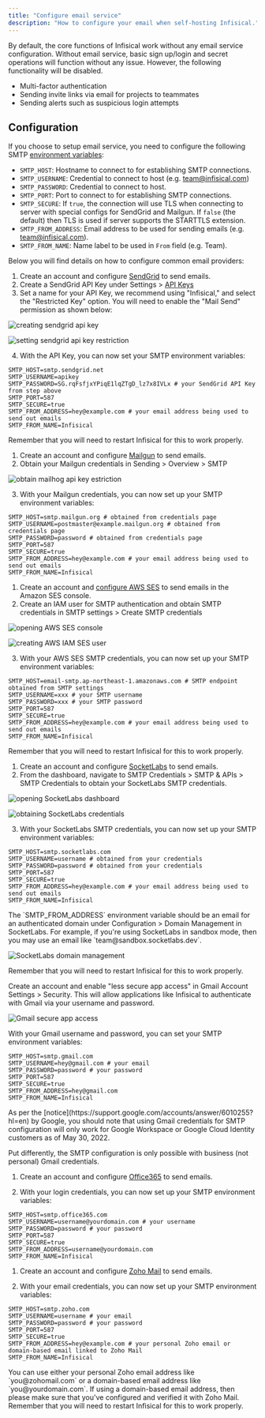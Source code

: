 ```yaml
---
title: "Configure email service"
description: "How to configure your email when self-hosting Infisical."
---
```


By default, the core functions of Infisical work without any email service configuration. Without email service, basic sign up/login and secret operations will function without any issue.
However, the following functionality will be disabled.

- Multi-factor authentication
- Sending invite links via email for projects to teammates
- Sending alerts such as suspicious login attempts

## Configuration

If you choose to setup email service, you need to configure the following SMTP [environment variables](https://infisical.com/docs/self-hosting/configuration/envars):

- `SMTP_HOST`: Hostname to connect to for establishing SMTP connections.
- `SMTP_USERNAME`: Credential to connect to host (e.g. team@infisical.com)
- `SMTP_PASSWORD`: Credential to connect to host.
- `SMTP_PORT`: Port to connect to for establishing SMTP connections.
- `SMTP_SECURE`: If `true`, the connection will use TLS when connecting to server with special configs for SendGrid and Mailgun. If `false` (the default) then TLS is used if server supports the STARTTLS extension.
- `SMTP_FROM_ADDRESS`: Email address to be used for sending emails (e.g. team@infisical.com).
- `SMTP_FROM_NAME`: Name label to be used in `From` field (e.g. Team).

Below you will find details on how to configure common email providers:

<AccordionGroup>
<Accordion title="Twilio SendGrid">

1. Create an account and configure [SendGrid](https://sendgrid.com) to send emails.
2. Create a SendGrid API Key under Settings > [API Keys](https://app.sendgrid.com/settings/api_keys)
3. Set a name for your API Key, we recommend using "Infisical," and select the "Restricted Key" option. You will need to enable the "Mail Send" permission as shown below:

![creating sendgrid api key](../../images/email-sendgrid-create-key.png)

![setting sendgrid api key restriction](../../images/email-sendgrid-restrictions.png)

4. With the API Key, you can now set your SMTP environment variables:

```
SMTP_HOST=smtp.sendgrid.net
SMTP_USERNAME=apikey
SMTP_PASSWORD=SG.rqFsfjxYPiqE1lqZTgD_lz7x8IVLx # your SendGrid API Key from step above
SMTP_PORT=587
SMTP_SECURE=true
SMTP_FROM_ADDRESS=hey@example.com # your email address being used to send out emails
SMTP_FROM_NAME=Infisical
```

  <Info>
    Remember that you will need to restart Infisical for this to work properly.
  </Info>
</Accordion>

<Accordion title="Mailgun">

1. Create an account and configure [Mailgun](https://www.mailgun.com) to send emails.
2. Obtain your Mailgun credentials in Sending > Overview > SMTP

![obtain mailhog api key estriction](../../images/email-mailhog-credentials.png)

3. With your Mailgun credentials, you can now set up your SMTP environment variables:

```
SMTP_HOST=smtp.mailgun.org # obtained from credentials page
SMTP_USERNAME=postmaster@example.mailgun.org # obtained from credentials page
SMTP_PASSWORD=password # obtained from credentials page
SMTP_PORT=587
SMTP_SECURE=true
SMTP_FROM_ADDRESS=hey@example.com # your email address being used to send out emails
SMTP_FROM_NAME=Infisical
```

</Accordion>

<Accordion title="AWS SES">

1. Create an account and [configure AWS SES](https://aws.amazon.com/premiumsupport/knowledge-center/ses-set-up-connect-smtp/) to send emails in the Amazon SES console.
2. Create an IAM user for SMTP authentication and obtain SMTP credentials in SMTP settings > Create SMTP credentials

![opening AWS SES console](../../images/email-aws-ses-console.png)

![creating AWS IAM SES user](../../images/email-aws-ses-user.png)

3. With your AWS SES SMTP credentials, you can now set up your SMTP environment variables:

```
SMTP_HOST=email-smtp.ap-northeast-1.amazonaws.com # SMTP endpoint obtained from SMTP settings
SMTP_USERNAME=xxx # your SMTP username
SMTP_PASSWORD=xxx # your SMTP password
SMTP_PORT=587
SMTP_SECURE=true
SMTP_FROM_ADDRESS=hey@example.com # your email address being used to send out emails
SMTP_FROM_NAME=Infisical
```

<Info>
  Remember that you will need to restart Infisical for this to work properly.
</Info>
</Accordion>

<Accordion title="SocketLabs">

1. Create an account and configure [SocketLabs](https://www.socketlabs.com/) to send emails.
2. From the dashboard, navigate to SMTP Credentials > SMTP & APIs > SMTP Credentials to obtain your SocketLabs SMTP credentials.

![opening SocketLabs dashboard](../../images/email-socketlabs-dashboard.png)

![obtaining SocketLabs credentials](../../images/email-socketlabs-credentials.png)

3. With your SocketLabs SMTP credentials, you can now set up your SMTP environment variables:

```
SMTP_HOST=smtp.socketlabs.com
SMTP_USERNAME=username # obtained from your credentials
SMTP_PASSWORD=password # obtained from your credentials
SMTP_PORT=587
SMTP_SECURE=true
SMTP_FROM_ADDRESS=hey@example.com # your email address being used to send out emails
SMTP_FROM_NAME=Infisical
```

<Note>
  The `SMTP_FROM_ADDRESS` environment variable should be an email for an
  authenticated domain under Configuration > Domain Management in SocketLabs.
  For example, if you're using SocketLabs in sandbox mode, then you may use an
  email like `team@sandbox.socketlabs.dev`.
</Note>

![SocketLabs domain management](../../images/email-socketlabs-domains.png)

<Info>
  Remember that you will need to restart Infisical for this to work properly.
</Info>
</Accordion>

<Accordion title="Gmail">

Create an account and enable "less secure app access" in Gmail Account Settings > Security. This will allow
applications like Infisical to authenticate with Gmail via your username and password.

![Gmail secure app access](../../images/email-gmail-app-access.png)

With your Gmail username and password, you can set your SMTP environment variables:

```
SMTP_HOST=smtp.gmail.com
SMTP_USERNAME=hey@gmail.com # your email
SMTP_PASSWORD=password # your password
SMTP_PORT=587
SMTP_SECURE=true
SMTP_FROM_ADDRESS=hey@gmail.com
SMTP_FROM_NAME=Infisical
```

<Warning>
  As per the [notice](https://support.google.com/accounts/answer/6010255?hl=en) by Google, you should note that using Gmail credentials for SMTP configuration
  will only work for Google Workspace or Google Cloud Identity customers as of May 30, 2022.

Put differently, the SMTP configuration is only possible with business (not personal) Gmail credentials.

</Warning>

</Accordion>

<Accordion title="Office365">

1. Create an account and configure [Office365](https://www.office.com/) to send emails.

2. With your login credentials, you can now set up your SMTP environment variables:

```
SMTP_HOST=smtp.office365.com
SMTP_USERNAME=username@yourdomain.com # your username
SMTP_PASSWORD=password # your password
SMTP_PORT=587
SMTP_SECURE=true
SMTP_FROM_ADDRESS=username@yourdomain.com
SMTP_FROM_NAME=Infisical
```

</Accordion>

<Accordion title="Zoho Mail">

1. Create an account and configure [Zoho Mail](https://www.zoho.com/mail/) to send emails.

2. With your email credentials, you can now set up your SMTP environment variables:

```
SMTP_HOST=smtp.zoho.com
SMTP_USERNAME=username # your email
SMTP_PASSWORD=password # your password
SMTP_PORT=587
SMTP_SECURE=true
SMTP_FROM_ADDRESS=hey@example.com # your personal Zoho email or domain-based email linked to Zoho Mail
SMTP_FROM_NAME=Infisical
```

<Note>
  You can use either your personal Zoho email address like `you@zohomail.com` or
  a domain-based email address like `you@yourdomain.com`. If using a
  domain-based email address, then please make sure that you've configured and
  verified it with Zoho Mail.
</Note>

<Info>
  Remember that you will need to restart Infisical for this to work properly.
</Info>
</Accordion>

</AccordionGroup>
